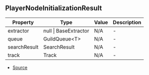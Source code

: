 ## PlayerNodeInitializationResult


| Property | Type | Value | Description |
| ----------- | ----------- | ----------- | ----------- |
| extractor | null \| BaseExtractor | N/A | - |
| queue | GuildQueue\<T> | N/A | - |
| searchResult | SearchResult | N/A | - |
| track | Track | N/A | - |


- [Source](https://github.com/Androz2091/discord-player/blob/1a12f69/packages/discord-player/src/Player.ts#L16)